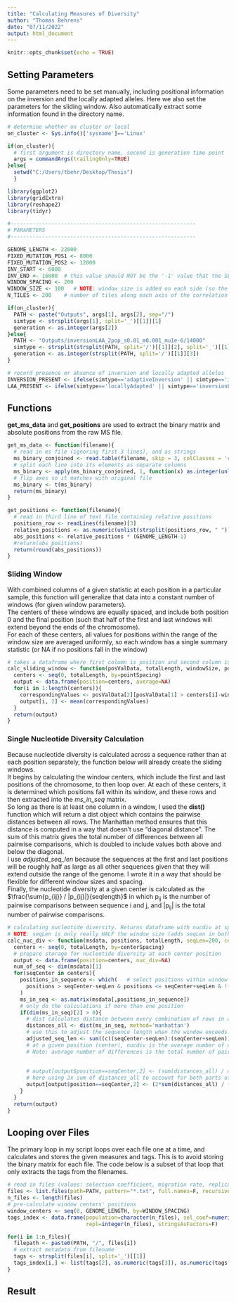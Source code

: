 ```yaml
---
title: "Calculating Measures of Diversity"
author: "Thomas Behrens"
date: "07/11/2022"
output: html_document
---
```


```r
knitr::opts_chunk$set(echo = TRUE)
```

## Setting Parameters

Some parameters need to be set manually, including positional information on the inversion and the locally adapted alleles. Here we also set the parameters for the sliding window. Also automatically extract some information found in the directory name.

```r
# determine whether on cluster or local
on_cluster <- Sys.info()['sysname']=='Linux'

if(on_cluster){
  # first argument is directory name, second is generation time point
  args = commandArgs(trailingOnly=TRUE)
}else{
  setwd("C:/Users/tbehr/Desktop/Thesis")
  }

library(ggplot2)
library(gridExtra)
library(reshape2)
library(tidyr)

#-----------------------------------------------------------
# PARAMETERS
#-----------------------------------------------------------

GENOME_LENGTH <- 22000
FIXED_MUTATION_POS1 <- 8000
FIXED_MUTATION_POS2 <- 12000
INV_START <- 6000
INV_END <- 16000  # this value should NOT be the '-1' value that the SLiM script uses. This script does that correction later
WINDOW_SPACING <- 200
WINDOW_SIZE <- 100   # NOTE: window size is added on each side (so the full size is more like twice this value)
N_TILES <- 200    # number of tiles along each axis of the correlation heatmap

if(on_cluster){
  PATH <- paste("Outputs", args[1], args[2], sep="/")
  simtype <- strsplit(args[1], split='_')[[1]][1]
  generation <- as.integer(args[2])
}else{
  PATH <- "Outputs/inversionLAA_2pop_s0.01_m0.001_mu1e-6/14000"
  simtype <- strsplit(strsplit(PATH, split='/')[[1]][2], split='_')[[1]][1]
  generation <- as.integer(strsplit(PATH, split='/')[[1]][3])
}

# record presence or absence of inversion and locally adapted alleles
INVERSION_PRESENT <- ifelse(simtype=='adaptiveInversion' || simtype=='inversionLAA' ,TRUE, FALSE)
LAA_PRESENT <- ifelse(simtype=='locallyAdapted' || simtype=='inversionLAA' ,TRUE, FALSE)

```

## Functions

**get_ms_data** and **get_positions** are used to extract the binary matrix and absolute positions from the raw MS file.

```r
get_ms_data <- function(filename){
  # read in ms file (ignoring first 3 lines), and as strings
  ms_binary_conjoined <- read.table(filename, skip = 3, colClasses = 'character')
  # split each line into its elements as separate columns
  ms_binary <- apply(ms_binary_conjoined, 1, function(x) as.integer(unlist(strsplit(x,""))))
  # flip axes so it matches with original file
  ms_binary <- t(ms_binary)
  return(ms_binary)
}

get_positions <- function(filename){
  # read in third line of text file containing relative positions
  positions_row <- readLines(filename)[3]
  relative_positions <- as.numeric(unlist(strsplit(positions_row, " "))[-1])
  abs_positions <- relative_positions * (GENOME_LENGTH-1)
  #return(abs_positions)
  return(round(abs_positions))
}
```

### Sliding Window

With combined columns of a given statistic at each position in a particular sample, this function will generalize that data into a constant number of windows (for given window parameters).  
The centers of these windows are equally spaced, and include both position 0 and the final position (such that half of the first and last windows will extend beyond the ends of the chromosome).  
For each of these centers, all values for positions within the range of the window size are averaged uniformly, so each window has a single summary statistic (or NA if no positions fall in the window)  

```r
# takes a dataframe where first column is position and second column is the value
calc_sliding_window <- function(posValData, totalLength, windowSize, pointSpacing){
  centers <- seq(0, totalLength, by=pointSpacing)
  output <- data.frame(position=centers, average=NA)
  for(i in 1:length(centers)){
    correspondingValues <- posValData[2][posValData[1] > centers[i]-windowSize & posValData[1] <= centers[i]+windowSize]
    output[i, 2] <- mean(correspondingValues)
  }
  return(output)
}
```

### Single Nucleotide Diversity Calculation

Because nucleotide diversity is calculated across a sequence rather than at each position separately, the function below will already create the sliding windows.  
It begins by calculating the window centers, which include the first and last positions of the chromosome, to then loop over. At each of these centers, it is determined which positions fall within its window, and these rows and then extracted into the *ms_in_seq* matrix.  
So long as there is at least one column in a window, I used the **dist()** function which will return a dist object which contains the pairwise distances between all rows. The Manhattan method ensures that this distance is computed in a way that doesn't use "diagonal distance". The sum of this matrix gives the total number of differences between all pairwise comparisons, which is doubled to include values both above and below the diagonal.  
I use *adjusted_seq_len* because the sequences at the first and last positions will be roughly half as large as all other sequences given that they will extend outside the range of the genome. I wrote it in a way that should be flexible for different window sizes and spacing.  
Finally, the nucleotide diversity at a given center is calculated as the $\frac{\sum{p_{ij}} / |p_{ij}|}{seqlength}$ in which p~ij~ is the number of pairwise comparisons between sequence i and j, and |p~ij~| is the total number of pairwise comparisons.  

```r
# calculating nucleotide diversity. Returns dataframe with nucdiv at spaced positions  --> NOTE: edited to remove marker mutations
# NOTE: seqLen is only really HALF the window size (adds seqLen in both directions of a point)
calc_nuc_div <- function(msdata, positions, totalLength, seqLen=200, centerSpacing=100){
  centers <- seq(0, totalLength, by=centerSpacing)
  # prepare storage for nucleotide diversity at each center position
  output <- data.frame(position=centers, nuc_div=NA)
  num_of_seq <- dim(msdata)[1]
  for(seqCenter in centers){
    positions_in_sequence <- which(   # select positions within window
      positions > seqCenter-seqLen & positions <= seqCenter+seqLen & !(positions %in% c(INV_START, INV_END-1))
    )  
    ms_in_seq <- as.matrix(msdata[,positions_in_sequence])
    # only do the calculations if more than one position
    if(dim(ms_in_seq)[2] > 0){
      # dist calculates distance between every combination of rows in a matrix. Manhattan method avoids "diagonal" distance
      distances_all <- dist(ms_in_seq, method='manhattan')
      # use this to adjust the sequence length when the window exceeds the range of the genome
      adjusted_seq_len <- sum((c((seqCenter-seqLen):(seqCenter+seqLen)))>=0 & (c((seqCenter-seqLen):(seqCenter+seqLen)))<=totalLength)
      # at a given position (center), nucdiv is the average number of differences divided by the length of the sequence window
      # Note: average number of differences is the total number of pairwise differences / the number of pairwise difference nChoosek
      
      
      # output[output$position==seqCenter,2] <- (sum(distances_all) / choose(num_of_seq,2)) / adjusted_seq_len
      # here using 2x sum of distances_all to account for both parts of the pairwise comparison matrix (above and below the diagonal)
      output[output$position==seqCenter,2] <- (2*sum(distances_all) / (num_of_seq^2)) / adjusted_seq_len
    }
  }
  return(output)
}
```

## Looping over Files

The primary loop in my script loops over each file one at a time, and calculates and stores the given measures and tags. This is to avoid storing the binary matrix for each file. The code below is a subset of that loop that only extracts the tags from the filenames.

``` r
# read in files (values: selection coefficient, migration rate, replicate #)
files <- list.files(path=PATH, pattern="*.txt", full.names=F, recursive=FALSE)
n_files <- length(files)
# pre-calculate window centers' positions
window_centers <- seq(0, GENOME_LENGTH, by=WINDOW_SPACING)
tags_index <- data.frame(population=character(n_files), sel_coef=numeric(n_files), migration=numeric(n_files), 
                         repl=integer(n_files), stringsAsFactors=F)

for(i in 1:n_files){
  filepath <- paste0(PATH, "/", files[i])
  # extract metadata from filename
  tags <- strsplit(files[i], split='_')[[1]]
  tags_index[i,] <- list(tags[2], as.numeric(tags[3]), as.numeric(tags[4]), as.integer(tags[5]))
}
```




## Result



```r

```

